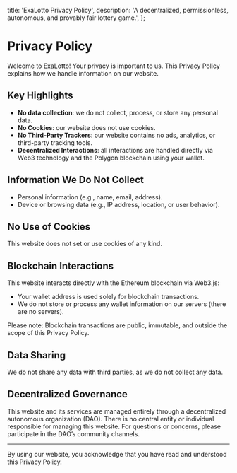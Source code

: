   title: 'ExaLotto Privacy Policy',
  description: 'A decentralized, permissionless, autonomous, and provably fair lottery game.',
};

# Privacy Policy

Welcome to ExaLotto! Your privacy is important to us. This Privacy Policy explains how we handle
information on our website.

## Key Highlights

- **No data collection**: we do not collect, process, or store any personal data.
- **No Cookies**: our website does not use cookies.
- **No Third-Party Trackers**: our website contains no ads, analytics, or third-party tracking
  tools.
- **Decentralized Interactions**: all interactions are handled directly via Web3 technology and the
  Polygon blockchain using your wallet.

## Information We Do Not Collect

- Personal information (e.g., name, email, address).
- Device or browsing data (e.g., IP address, location, or user behavior).

## No Use of Cookies

This website does not set or use cookies of any kind.

## Blockchain Interactions

This website interacts directly with the Ethereum blockchain via Web3.js:

- Your wallet address is used solely for blockchain transactions.
- We do not store or process any wallet information on our servers (there are no servers).

Please note: Blockchain transactions are public, immutable, and outside the scope of this Privacy
Policy.

## Data Sharing

We do not share any data with third parties, as we do not collect any data.

## Decentralized Governance

This website and its services are managed entirely through a decentralized autonomous organization
(DAO). There is no central entity or individual responsible for managing this website. For questions
or concerns, please participate in the DAO’s community channels.

---

By using our website, you acknowledge that you have read and understood this Privacy Policy.



